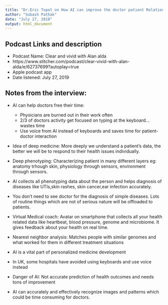 ```yaml
---
title: "Dr.Eric Topol on How AI can improve the doctor patient Relationship"
author: "Subash Pathak"
date: "July 27, 2018"
output: html_document
---
```



## Podcast Links and description
* Podcast Name: Clear and vivid with Alan alda
* https://www.stitcher.com/podcast/clear-vivid-with-alan-alda/e/62737699?autoplay=true
* Apple podcast app
* Date listened: July 27, 2019

## Notes from the interview:
* AI can help doctors free their time:
    * Physicians are burned out in their work often
    * 2/3 of doctors activity get focused on typing at the keyboard...wastes time
    * Use voice from AI instead of keyboards and saves time for patient-doctor interaction 
* Idea of deep medicine: More deeply we understand a patient's data, the better we will be to respond to their health issues individually.
* Deep phenotyping: Characterizing patient in many different layers eg: anatomy trhough skin, physiology through sensors, environment through sensors.
* AI collects all phenotyping data about the person and helps diagnosis of diseases like UTIs,skin rashes, skin cancer,ear infection accurately.
* You don't need to see doctor for the diagnosis of simple diseases. Lots of routine things which are not of serious nature will be offloaded to patients.
* Virtual Medical coach: Avatar on smartphone that collects all your health related data like heartbeat, blood pressure, genome and microbiome. It gives feedback about your health on real time.
* Nearest neighbor analysis: Matches people with similar genomes and what worked for them in different treatment situations
* AI is a vital part of personalized medicine development
* In UK, some hospitals have avoided using keyboards and use voice instead

* Danger of AI: Not accurate prediction of health outcomes and needs tons of improvement
* AI can accurately and effectively recognize images and patterns which could be time consuming for doctors.


    

